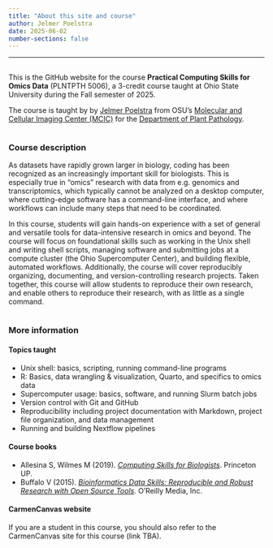 ```yaml
---
title: "About this site and course"
author: Jelmer Poelstra
date: 2025-06-02
number-sections: false
---
```


-----

<hr style="height:1pt; visibility:hidden;" />

This is the GitHub website for the course
**Practical Computing Skills for Omics Data** (PLNTPTH 5006),
a 3-credit course taught at Ohio State University during the Fall semester of 2025.

The course is taught by by [Jelmer Poelstra](mailto:poelstra.1@osu.edu) from 
OSU's [Molecular and Cellular Imaging Center (MCIC)](https://mcic.osu.edu)
for the [Department of Plant Pathology](https://plantpath.osu.edu).

<hr style="height:1pt; visibility:hidden;" />

### Course description

As datasets have rapidly grown larger in biology,
coding has been recognized as an increasingly important skill for biologists.
This is especially true in “omics” research with data from e.g. genomics and
transcriptomics, which typically cannot be analyzed on a desktop computer,
where cutting-edge software has a command-line interface,
and where workflows can include many steps that need to be coordinated.

In this course, students will gain hands-on experience with a set of general
and versatile tools for data-intensive research in omics and beyond.
The course will focus on foundational skills such as working in the Unix shell
and writing shell scripts,
managing software and submitting jobs at a compute cluster
(the Ohio Supercomputer Center),
and building flexible, automated workflows.
Additionally, the course will cover reproducibly organizing, documenting,
and version-controlling research projects.
Taken together, this course will allow students to reproduce their own research, 
and enable others to reproduce their research, with as little as a single command.

<hr style="height:1pt; visibility:hidden;" />

### More information

#### Topics taught

- Unix shell: basics, scripting, running command-line programs
- R: Basics, data wrangling & visualization, Quarto, and specifics to omics data
- Supercomputer usage: basics, software, and running Slurm batch jobs
- Version control with Git and GitHub
- Reproducibility including project documentation with Markdown,
  project file organization, and data management
- Running and building Nextflow pipelines

#### Course books

- Allesina S, Wilmes M (2019).
  *[Computing Skills for Biologists](https://library.ohio-state.edu/record=b8624007~S7)*.
  Princeton UP.
- Buffalo V (2015).
  *[Bioinformatics Data Skills: Reproducible and Robust Research with Open Source Tools](https://library.ohio-state.edu/record=b9490023~S7)*.
  O'Reilly Media, Inc.

#### CarmenCanvas website

If you are a student in this course, you should also refer to the
CarmenCanvas site for this course (link TBA).
